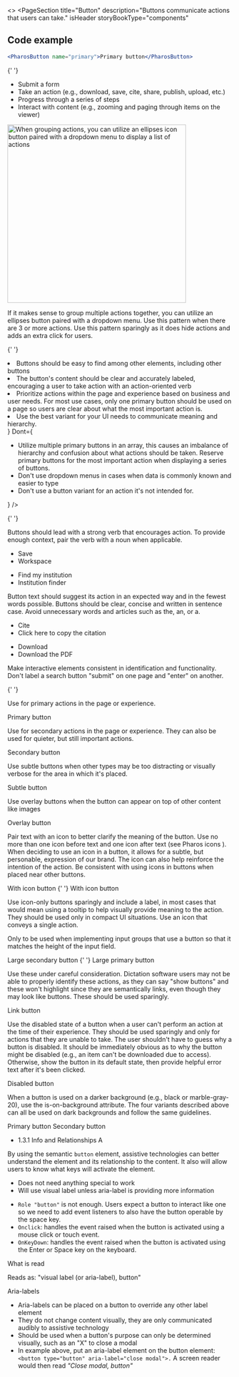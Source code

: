 
<>
  <PageSection
    title="Button"
    description="Buttons communicate actions that users can take."
    isHeader
    storyBookType="components"
  ></PageSection>

## Code example

```jsx live
<PharosButton name="primary">Primary button</PharosButton>
```

{' '}

<PageSection topMargin title="Usage" description="Buttons communicate actions that users can take.">
  <PageSection title="When to use buttons" subSectionLevel={1}>
    <ul>
      <li>Submit a form</li>
      <li>Take an action (e.g., download, save, cite, share, publish, upload, etc.)</li>
      <li>Progress through a series of steps</li>
      <li>Interact with content (e.g., zooming and paging through items on the viewer)</li>
    </ul>
  </PageSection>
  <PageSection
    title="Determining button priority and hierarchy"
    subSectionLevel={1}
    description='Button priorities are determined by the business and user goals of the area or page where they are placed, but also what users want or need to do in a "priority" order.'
  >
    <PageSection
      title="Primary buttons"
      subSectionLevel={2}
      description="Use primary buttons for highest-priority actions that are required to complete the user's task."
    />
    <PageSection
      title="Secondary buttons"
      subSectionLevel={2}
      description="Use secondary buttons for quieter, but still important actions. They can live on their own, be
        paired with primary buttons, and also paired with other secondary buttons. Secondary buttons
        provide less visual noise, and support the visual hierarchy of the primary button."
    />
    <PageSection
      title="Multiple buttons"
      subSectionLevel={2}
      description="When you need to display multiple actions together in an array, use all secondary buttons
        (examples, item detail, workspace) OR one primary and the rest secondary buttons. Secondary
        buttons leave a minimal footprint and aren't as heavy of a distraction within the UI, and
        primary buttons are reserved for the most important action."
    />
    <PageSection title="Grouping multiple actions" subSectionLevel={2}>
      <img
        src={ellipsesExample}
        alt="When grouping actions, you can utilize an ellipses icon button paired with a dropdown menu to display a list of actions"
        className="pharos-storybook__image"
        width="400"
      />
      <p>
        If it makes sense to group multiple actions together, you can utilize an ellipses button
        paired with a dropdown menu. Use this pattern when there are 3 or more actions. Use this
        pattern sparingly as it does hide actions and adds an extra click for users.
      </p>
    </PageSection>
    <PageSection
      title="Buttons versus links"
      subSectionLevel={2}
      description="Links navigate users to a new page or location. Buttons specifically allow users to perform an
        action that stays within the context of the page or experience (e.g., the citation button
        opens a modal or the download button directly downloads an item). There are times where
        buttons need to act like links and look like buttons to create consistency with the
        experience. Please read about this variant below and use sparingly in your UI."
    />
  </PageSection>
</PageSection>

{' '}

<PageSection title="Best practices">
  <BestPractices
    Do={
      <ul>
        <li>Buttons should be easy to find among other elements, including other buttons</li>
        <li>
          The button's content should be clear and accurately labeled, encouraging a user to take
          action with an action-oriented verb
        </li>
        <li>
          Prioritize actions within the page and experience based on business and user needs. For
          most use cases, only one primary button should be used on a page so users are clear about
          what the most important action is.
        </li>
        <li>Use the best variant for your UI needs to communicate meaning and hierarchy.</li>
      </ul>
    }
    Dont={
      <ul>
        <li>
          Utilize multiple primary buttons in an array, this causes an imbalance of hierarchy and
          confusion about what actions should be taken. Reserve primary buttons for the most
          important action when displaying a series of buttons.
        </li>
        <li>Don't use dropdown menus in cases when data is commonly known and easier to type</li>
        <li>Don't use a button variant for an action it's not intended for.</li>
      </ul>
    }
  />
</PageSection>

{' '}

<PageSection title="Content guidelines">
  <PageSection title="Action-oriented" subSectionLevel={1}>
    <p>
      Buttons should lead with a strong verb that encourages action. To provide enough context, pair
      the verb with a noun when applicable.
    </p>
    <ul className="list-example__no-bullets">
      <li style={{ display: 'flex', color: 'var(--pharos-color-green-base)' }}>
        <PharosIcon
          name={'checkmark'}
          className="checkmark"
          style={{
            marginRight: 'var(--pharos-spacing-one-half-x)',
            fill: 'var(--pharos-color-green-base)',
          }}
          a11yTitle="good example"
        ></PharosIcon>
        Save
      </li>
      <li style={{ display: 'flex', color: 'var(--pharos-color-living-coral-53)' }}>
        <PharosIcon
          name={'close'}
          className="close"
          style={{
            marginRight: 'var(--pharos-spacing-one-half-x',
            fill: 'var(--pharos-color-living-coral-53)',
          }}
          a11yTitle="bad example"
        ></PharosIcon>
        Workspace
      </li>
    </ul>
    <ul className="list-example__no-bullets">
      <li style={{ display: 'flex', color: 'var(--pharos-color-green-base)' }}>
        <PharosIcon
          name={'checkmark'}
          className="checkmark"
          style={{
            marginRight: 'var(--pharos-spacing-one-half-x)',
            fill: 'var(--pharos-color-green-base)',
          }}
          a11yTitle="good example"
        ></PharosIcon>
        Find my institution
      </li>
      <li style={{ display: 'flex', color: 'var(--pharos-color-living-coral-53)' }}>
        <PharosIcon
          name={'close'}
          className="close"
          style={{
            marginRight: 'var(--pharos-spacing-one-half-x',
            fill: 'var(--pharos-color-living-coral-53)',
          }}
          a11yTitle="bad example"
        ></PharosIcon>
        Institution finder
      </li>
    </ul>
  </PageSection>
  <PageSection title="Concise" subSectionLevel={1}>
    <p>
      Button text should suggest its action in an expected way and in the fewest words possible.
      Buttons should be clear, concise and written in sentence case. Avoid unnecessary words and
      articles such as the, an, or a.
    </p>
    <ul className="list-example__no-bullets">
      <li style={{ display: 'flex', color: 'var(--pharos-color-green-base)' }}>
        <PharosIcon
          name={'checkmark'}
          className="checkmark"
          style={{
            marginRight: 'var(--pharos-spacing-one-half-x)',
            fill: 'var(--pharos-color-green-base)',
          }}
          a11yTitle="good example"
        ></PharosIcon>
        Cite
      </li>
      <li style={{ display: 'flex', color: 'var(--pharos-color-living-coral-53)' }}>
        <PharosIcon
          name={'close'}
          className="close"
          style={{
            marginRight: 'var(--pharos-spacing-one-half-x',
            fill: 'var(--pharos-color-living-coral-53)',
          }}
          a11yTitle="bad example"
        ></PharosIcon>
        Click here to copy the citation
      </li>
    </ul>
    <ul className="list-example__no-bullets">
      <li style={{ display: 'flex', color: 'var(--pharos-color-green-base)' }}>
        <PharosIcon
          name={'checkmark'}
          className="checkmark"
          style={{
            marginRight: 'var(--pharos-spacing-one-half-x)',
            fill: 'var(--pharos-color-green-base)',
          }}
          a11yTitle="good example"
        ></PharosIcon>
        Download
      </li>
      <li style={{ display: 'flex', color: 'var(--pharos-color-living-coral-53)' }}>
        <PharosIcon
          name={'close'}
          className="close"
          style={{
            marginRight: 'var(--pharos-spacing-one-half-x',
            fill: 'var(--pharos-color-living-coral-53)',
          }}
          a11yTitle="bad example"
        ></PharosIcon>
        Download the PDF
      </li>
    </ul>
  </PageSection>
  <PageSection title="Consistent" subSectionLevel={1}>
    <p>
      Make interactive elements consistent in identification and functionality. Don't label a search
      button "submit" on one page and "enter" on another.
    </p>
  </PageSection>
</PageSection>

{' '}

<PageSection title="Variants">
  <PageSection title="Primary button" subSectionLevel={1}>
    <p>Use for primary actions in the page or experience.</p>
    <PharosButton name="primary">Primary button</PharosButton>
  </PageSection>
  <PageSection title="Secondary button" subSectionLevel={1}>
    <p>
      Use for secondary actions in the page or experience. They can also be used for quieter, but
      still important actions.
    </p>
    <PharosButton name="secondary" variant="secondary">
      Secondary button
    </PharosButton>
  </PageSection>
  <PageSection title="Subtle button" subSectionLevel={1}>
    <p>
      Use subtle buttons when other types may be too distracting or visually verbose for the area in
      which it's placed.
    </p>
    <PharosButton name="subtle" variant="subtle">
      Subtle button
    </PharosButton>
  </PageSection>
  <PageSection title="Overlay button" subSectionLevel={1}>
    <p>Use overlay buttons when the button can appear on top of other content like images</p>
    <PharosButton name="overlay" variant="overlay">
      Overlay button
    </PharosButton>
  </PageSection>
  <PageSection title="With icons" subSectionLevel={1}>
    <p>
      Pair text with an icon to better clarify the meaning of the button. Use no more than one icon
      before text and one icon after text (see
      <PharosLink href="/brand-expressions/iconography">Pharos icons</PharosLink>
      ). When deciding to use an icon in a button, it allows for a subtle, but personable,
      expression of our brand. The icon can also help reinforce the intention of the action. Be
      consistent with using icons in buttons when placed near other buttons.
    </p>
    <PharosButton name="secondary-icon" variant="secondary" iconLeft="cite">
      With icon button
    </PharosButton>{' '}
    <PharosButton name="primary-icon" iconLeft="download">
      With icon button
    </PharosButton>
  </PageSection>
  <PageSection title="Icon-only" subSectionLevel={1}>
    <p>
      Use icon-only buttons sparingly and include a label, in most cases that would mean using a
      tooltip to help visually provide meaning to the action. They should be used only in compact UI
      situations. Use an icon that conveys a single action.
    </p>
    <PharosButton
      name="icon-only"
      a11y-label="Back"
      icon="chevron-left-large"
      variant="subtle"
    ></PharosButton>
    <PharosButton
      name="icon-only"
      a11y-label="Forward"
      icon="chevron-right-large"
      variant="subtle"
    ></PharosButton>
  </PageSection>
  <PageSection title="Large button" subSectionLevel={1}>
    <p>
      Only to be used when implementing input groups that use a button so that it matches the height
      of the input field.
    </p>
    <PharosButton name="large-secondary" variant="secondary" large>
      Large secondary button
    </PharosButton>{' '}
    <PharosButton name="large-primary" large>
      Large primary button
    </PharosButton>
  </PageSection>
  <PageSection title="Link button" subSectionLevel={1}>
    <p>
      Use these under careful consideration. Dictation software users may not be able to properly
      identify these actions, as they can say "show buttons" and these won't highlight since they
      are semantically links, even though they may look like buttons. These should be used
      sparingly.
    </p>
    <PharosButton name="primary-link" href="#">
      Link button
    </PharosButton>
  </PageSection>
  <PageSection title="Disabled button" subSectionLevel={1}>
    <p>
      Use the disabled state of a button when a user can't perform an action at the time of their
      experience. They should be used sparingly and only for actions that they are unable to take.
      The user shouldn't have to guess why a button is disabled. It should be immediately obvious as
      to why the button might be disabled (e.g., an item can't be downloaded due to access).
      Otherwise, show the button in its default state, then provide helpful error text after it's
      been clicked.
    </p>
    <PharosButton name="primary-secondary-disabled" variant="primary" disabled>
      Disabled button
    </PharosButton>
  </PageSection>
  <PageSection title="Buttons on dark background" subSectionLevel={1}>
    <p>
      When a button is used on a darker background (e.g., black or marble-gray-20), use the
      is-on-background attribute. The four variants described above can all be used on dark
      backgrounds and follow the same guidelines.
    </p>
    <div
      style={{
        background: 'var(--pharos-color-marble-gray-10)',
        padding: 'var(--pharos-spacing-1-x)',
        width: '45%',
      }}
    >
      <PharosButton name="primary-on-background" isOnBackground>
        Primary button
      </PharosButton>
      <PharosButton name="secondary-on-background" variant="secondary" isOnBackground>
        Secondary button
      </PharosButton>
    </div>
  </PageSection>
</PageSection>

  <PageSection title="Accessibility">
    <PageSection title="Relevant WCAG guidelines" subSectionLevel={1}>
      <ul style={{ marginBottom: 'var(--pharos-spacing-1-x)' }}>
        <li>
          <PharosLink href="https://www.w3.org/WAI/WCAG21/Understanding/info-and-relationships.html">
            1.3.1 Info and Relationships A
          </PharosLink>
        </li>
      </ul>
    </PageSection>
    <PageSection title="Importance" subSectionLevel={1}>
      <p>
        By using the semantic <code>button</code> element, assistive technologies can better
        understand the element and its relationship to the content. It also will allow users to know
        what keys will activate the element.
      </p>
    </PageSection>
    <PageSection title="Code expectations" subSectionLevel={1}>
      <PageSection title='<button> or <input type="button"> (best practice)' subSectionLevel={2}>
        <ul>
          <li>Does not need anything special to work</li>
          <li>Will use visual label unless aria-label is providing more information</li>
        </ul>
      </PageSection>
      <PageSection title="Other elements (<div>, <a href>, etc)" subSectionLevel={2}>
        <ul>
          <li>
            <code>Role "button"</code> is not enough. Users expect a button to interact like one so we
            need to add event listeners to also have the button operable by the space key.
          </li>
          <li>
            <code>Onclick</code>: handles the event raised when the button is activated using a mouse
            click or touch event.
          </li>
          <li>
            <code>OnKeyDown</code>: handles the event raised when the button is activated using the
            Enter or Space key on the keyboard.
          </li>
        </ul>
      </PageSection>
    </PageSection>
    <PageSection title="Expected actions" subSectionLevel={1}>
      <PageSection title="Screen reader" subSectionLevel={2}>
        <PharosHeading level={'4'} preset={'1--bold'}>
          What is read
        </PharosHeading>
        <p>Reads as: "visual label (or aria-label), button"</p>
        <PharosHeading level={'4'} preset={'1--bold'}>
          Aria-labels
        </PharosHeading>
        <ul>
          <li>Aria-labels can be placed on a button to override any other label element</li>
          <li>
            They do not change content visually, they are only communicated audibly to assistive
            technology
          </li>
          <li>
            Should be used when a button's purpose can only be determined visually, such as an "X" to
            close a modal
          </li>
          <li>
            In example above, put an aria-label element on the button element:
            <code>&lt;button type="button" aria-label="close modal"&gt;.</code> A screen reader would
            then read <i>"Close modal, button"</i>
          </li>
        </ul>
      </PageSection>
    </PageSection>
  </PageSection>
</>
